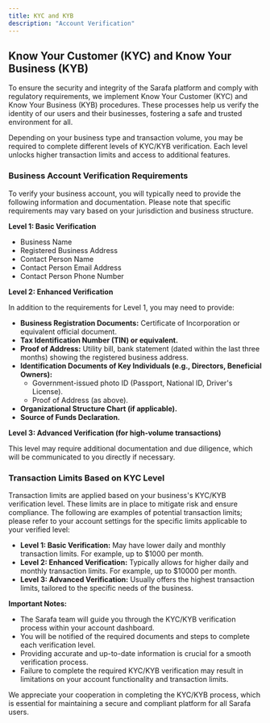 ```yaml
---
title: KYC and KYB 
description: "Account Verification"
---
```


## Know Your Customer (KYC) and Know Your Business (KYB)

To ensure the security and integrity of the Sarafa platform and comply with regulatory requirements, we implement Know Your Customer (KYC) and Know Your Business (KYB) procedures. 
These processes help us verify the identity of our users and their businesses, fostering a safe and trusted environment for all.

Depending on your business type and transaction volume, you may be required to complete different levels of KYC/KYB verification.
Each level unlocks higher transaction limits and access to additional features.

### Business Account Verification Requirements

To verify your business account, you will typically need to provide the following information and documentation. Please note that specific requirements may vary based on your jurisdiction and business structure.

**Level 1: Basic Verification**

* Business Name
* Registered Business Address
* Contact Person Name
* Contact Person Email Address
* Contact Person Phone Number

**Level 2: Enhanced Verification**

In addition to the requirements for Level 1, you may need to provide:

* **Business Registration Documents:** Certificate of Incorporation or equivalent official document.
* **Tax Identification Number (TIN) or equivalent.**
* **Proof of Address:** Utility bill, bank statement (dated within the last three months) showing the registered business address.
* **Identification Documents of Key Individuals (e.g., Directors, Beneficial Owners):**
    * Government-issued photo ID (Passport, National ID, Driver's License).
    * Proof of Address (as above).
* **Organizational Structure Chart (if applicable).**
* **Source of Funds Declaration.**

**Level 3: Advanced Verification (for high-volume transactions)**

This level may require additional documentation and due diligence, which will be communicated to you directly if necessary.

### Transaction Limits Based on KYC Level

Transaction limits are applied based on your business's KYC/KYB verification level. These limits are in place to mitigate risk and ensure compliance. The following are examples of potential transaction limits; please refer to your account settings for the specific limits applicable to your verified level:

* **Level 1: Basic Verification:** May have lower daily and monthly transaction limits. For example, up to $1000 per month.
* **Level 2: Enhanced Verification:** Typically allows for higher daily and monthly transaction limits. For example, up to $10000 per month.
* **Level 3: Advanced Verification:** Usually offers the highest transaction limits, tailored to the specific needs of the business.

**Important Notes:**

* The Sarafa team will guide you through the KYC/KYB verification process within your account dashboard.
* You will be notified of the required documents and steps to complete each verification level.
* Providing accurate and up-to-date information is crucial for a smooth verification process.
* Failure to complete the required KYC/KYB verification may result in limitations on your account functionality and transaction limits.

We appreciate your cooperation in completing the KYC/KYB process, which is essential for maintaining a secure and compliant platform for all Sarafa users.